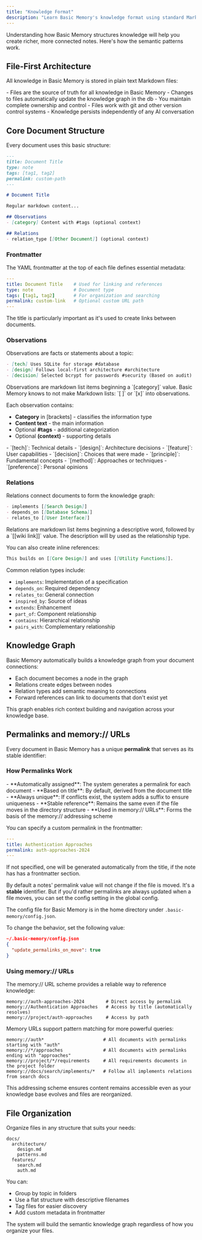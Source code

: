 ```yaml
---
title: "Knowledge Format"
description: "Learn Basic Memory's knowledge format using standard Markdown with semantic patterns to create a knowledge graph"
---
```


Understanding how Basic Memory structures knowledge will help you create richer, more connected notes. Here's how the semantic patterns work.

## File-First Architecture

All knowledge in Basic Memory is stored in plain text Markdown files:

<Info>
    - Files are the source of truth for all knowledge in Basic Memory
    - Changes to files automatically update the knowledge graph in the db
    - You maintain complete ownership and control
    - Files work with git and other version control systems
    - Knowledge persists independently of any AI conversation
</Info>

## Core Document Structure

Every document uses this basic structure:

```markdown
---
title: Document Title
type: note
tags: [tag1, tag2]
permalink: custom-path
---

# Document Title

Regular markdown content...

## Observations
- [category] Content with #tags (optional context)

## Relations
- relation_type [[Other Document]] (optional context)
```

### Frontmatter

The YAML frontmatter at the top of each file defines essential metadata:

```yaml
---
title: Document Title    # Used for linking and references
type: note               # Document type
tags: [tag1, tag2]       # For organization and searching
permalink: custom-link   # Optional custom URL path
---
```

<Note>
    The title is particularly important as it's used to create links between documents.
</Note>

### Observations

Observations are facts or statements about a topic:

```markdown
- [tech] Uses SQLite for storage #database
- [design] Follows local-first architecture #architecture
- [decision] Selected bcrypt for passwords #security (Based on audit)
```
<Note>
    Observations are markdown list items beginning a `[category]` value. Basic Memory knows to not make Markdown lists:
    `[ ]` or `[x]`
    into observations.
</Note>


Each observation contains:
- **Category** in [brackets] - classifies the information type
- **Content text** - the main information
- Optional **#tags** - additional categorization
- Optional **(context)** - supporting details

<CardGroup cols={2}>
    <Card title="Common Categories">
        - `[tech]`: Technical details
        - `[design]`: Architecture decisions
        - `[feature]`: User capabilities
        - `[decision]`: Choices that were made
    </Card>
    <Card title="Additional Categories">
        - `[principle]`: Fundamental concepts
        - `[method]`: Approaches or techniques
        - `[preference]`: Personal opinions
    </Card>
</CardGroup>

### Relations

Relations connect documents to form the knowledge graph:

```markdown
- implements [[Search Design]]
- depends_on [[Database Schema]]
- relates_to [[User Interface]]
```

<Note>
    Relations are markdown list items beginning a descriptive word, followed by a `[[wiki link]]` value. The description
    will by used as the relationship type.
</Note>

You can also create inline references:
```markdown
This builds on [[Core Design]] and uses [[Utility Functions]].
```

Common relation types include:
- `implements`: Implementation of a specification
- `depends_on`: Required dependency
- `relates_to`: General connection
- `inspired_by`: Source of ideas
- `extends`: Enhancement
- `part_of`: Component relationship
- `contains`: Hierarchical relationship
- `pairs_with`: Complementary relationship

## Knowledge Graph

Basic Memory automatically builds a knowledge graph from your document connections:

- Each document becomes a node in the graph
- Relations create edges between nodes
- Relation types add semantic meaning to connections
- Forward references can link to documents that don't exist yet

This graph enables rich context building and navigation across your knowledge base.

## Permalinks and memory:// URLs

Every document in Basic Memory has a unique **permalink** that serves as its stable identifier:

### How Permalinks Work

<Info>
    - **Automatically assigned**: The system generates a permalink for each document
    - **Based on title**: By default, derived from the document title
    - **Always unique**: If conflicts exist, the system adds a suffix to ensure uniqueness
    - **Stable reference**: Remains the same even if the file moves in the directory structure
    - **Used in memory:// URLs**: Forms the basis of the memory:// addressing scheme
</Info>

You can specify a custom permalink in the frontmatter:
```yaml
---
title: Authentication Approaches
permalink: auth-approaches-2024
---
```

If not specified, one will be generated automatically from the title, if the note has has a frontmatter section.

By default a notes' permalink value will not change if the file is moved. It's a **stable** identifier. But if you'd rather permalinks are always updated when a file moves, you can set the config setting in the global config.

The config file for Basic Memory is in the home directory under `.basic-memory/config.json`.

To change the behavior, set the following value:
```json
~/.basic-memory/config.json 
{
  "update_permalinks_on_move": true
}
```

### Using memory:// URLs

The memory:// URL scheme provides a reliable way to reference knowledge:

```
memory://auth-approaches-2024        # Direct access by permalink
memory://Authentication Approaches   # Access by title (automatically resolves)
memory://project/auth-approaches     # Access by path
```

Memory URLs support pattern matching for more powerful queries:

```
memory://auth*                      # All documents with permalinks starting with "auth"
memory://*/approaches               # All documents with permalinks ending with "approaches"
memory://project/*/requirements     # All requirements documents in the project folder
memory://docs/search/implements/*   # Follow all implements relations from search docs
```

This addressing scheme ensures content remains accessible even as your knowledge base evolves and files are reorganized.

## File Organization

Organize files in any structure that suits your needs:

```
docs/
  architecture/
    design.md
    patterns.md
  features/
    search.md
    auth.md
```

You can:
- Group by topic in folders
- Use a flat structure with descriptive filenames
- Tag files for easier discovery
- Add custom metadata in frontmatter

<Note>
    The system will build the semantic knowledge graph regardless of how you organize your files.
</Note>